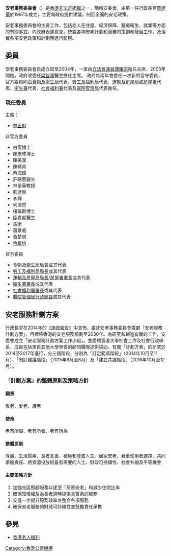 {{unreferenced|time=2019-02-03T11:13:44+00:00}}
{{香港公營機構基礎資訊
|中文機構名稱=安老事務委員會
|英文機構名稱=Elderly Commission
|機構標誌=Elderlycommission logo.png
|標誌大小=150px
|首長職銜=主席
|首長姓名=[[林正財|林正財]]
|副首長職銜=
|副首長姓名=
|副首長職銜2=
|副首長姓名2=
|成立年份=1997年
|法律基礎=
|聯繫部門=
|類型=非法定組織
|總部={{HK}}[[添馬|添馬]][[添美道|添美道]]2號政府總部西翼十樓
|網站={{Official website|https://www.elderlycommission.gov.hk/cn/About_Us/Introduction.html|官方網站}}
}}

'''安老事務委員會'''（{{lang-en|Elderly Commission}}）是[[香港公營機構|香港非法定組織]]之一，簡稱安委會，由第一任行政長官[[董建華|董建華]]於1997年成立，主要向政府提供建議，制訂全面的安老政策。

安老事務委員會的主要工作，包括老人在住屋、經濟保障、醫療衞生、就業等方面的有關事宜，向政府表達意見，統籌各項安老計劃和服務的策劃和發展工作，及落實各項安老政策和計劃時進行監察。

==委員==
安老事務委員會自成立起至2004年，一直由[[香港特別行政區立法會|立法會議員]][[譚耀宗|譚耀宗]]擔任主席，2005年開始，政府改委任[[梁智鴻|梁智鴻]]醫生擔任主席。
政府每兩年會委任一次新的官守委員，官方委員則由[[食物及衞生局|食物及衞生局]]代表、[[勞工及福利局|勞工及福利局]]代表、[[運輸及房屋局|運輸及房屋局]]或[[房屋署|房屋署]]代表、[[衞生署|衞生署]]代表、[[社會福利署|社會福利署]]代表及[[醫院管理局|醫院管理局]]代表擔任。

===現任委員===
;主席：
*[[林正財|林正財]]

;非官方委員
*白雪博士
*陳志球博士{{SBS}}{{JP}}
*陳美潔{{MH}}
*陳綺貞
*蔡海偉
*許鷗思醫生
*林翠華教授
*劉達泉
*李輝
*列浩然
*樓瑋群博士
*陸嘉熙醫生
*馬衡
*蕭景威
*黃楚淇
*[[余翠怡|余翠怡]]{{BBS}}{{MH}}

;官方委員
*[[食物及衞生局局長|食物及衞生局局長]]或其代表
*[[勞工及福利局局長|勞工及福利局局長]]或其代表
*[[運輸及房屋局局長|運輸及房屋局局長]]/[[房屋署署長|房屋署署長]]或其代表
*[[衞生署_(香港)|衞生署署長]]或其代表
*[[社會福利署署長|社會福利署署長]]或其代表
*[[醫院管理局行政總裁|醫院管理局行政總裁]]或其代表

== 安老服務計劃方案 ==
行政長官在2014年的《[[香港施政報告|施政報告]]》中宣佈，委託安老事務委員會籌劃「安老服務計劃方案」，目標將香港的安老服務規劃至2030年。為研究和跟進有關的工作，安委會成立「安老服務計劃方案工作小組」，並委聘香港大學社會工作及社會行政學系，成員包括來自其他大學學者的顧問團隊提供協助。有關「計劃方案」的研究於2014至2017年進行，分三個階段，分別為「訂定範疇階段」（2014年10月至11月）、「制訂建議階段」（2015年6月至8月）及「建立共識階段」（2016年10月至12月）。

=== 「計劃方案」的整體原則及策略方針 ===
==== 願景 ====
敬老、愛老、護老

==== 使命 ====
老有所屬、老有所養、老有所為

==== 整體原則 ====
尊嚴、生活質素、長者友善、積極和豐盛人生、居家安老、著重使用者選擇、共同承擔責任、將資源投放給最有需要的人士、財政可持續性、社會共融及平等機會

==== 主要策略方針 ====
# 加強社區照顧服務以達至「居家安老」和減少住院比率
# 確保知情權及為長者適時提供具質素的服務
# 安進一步提升服務效率並整合各項服務
# 確保安老服務的財政可持續性並鼓勵責任承擔

==參見==
*[[香港老人福利|香港老人福利]]

{{香港公營機構}}

[[Category:香港公營機構|Category:香港公營機構]]